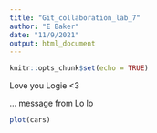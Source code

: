 ```yaml
---
title: "Git_collaboration_lab_7"
author: "E Baker"
date: "11/9/2021"
output: html_document
---
```


```r
knitr::opts_chunk$set(echo = TRUE)
```

Love you Logie <3 


... message from Lo lo


```r
plot(cars)
```

